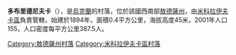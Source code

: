 {{coord|47|28|52|N|30|28|39|E|scale:30000|display=title}}

'''多布里德尼夫卡'''（{{lang-uk|Добриднівка}}），是[[烏克蘭|烏克蘭]]的村落，位於該國西南部[[敖德薩州|敖德薩州]]，由[[米科拉伊夫卡區|米科拉伊夫卡區]]負責管轄，始建於1894年，面積0.4平方公里，海拔高度45米，2001年人口155，人口密度每平方公里387.5人。

{{DEFAULTSORT:Добриднівка}}
[[Category:敖德薩州村落|Category:敖德薩州村落]]
[[Category:米科拉伊夫卡區村落|Category:米科拉伊夫卡區村落]]


{{Odessa-geo-stub}}